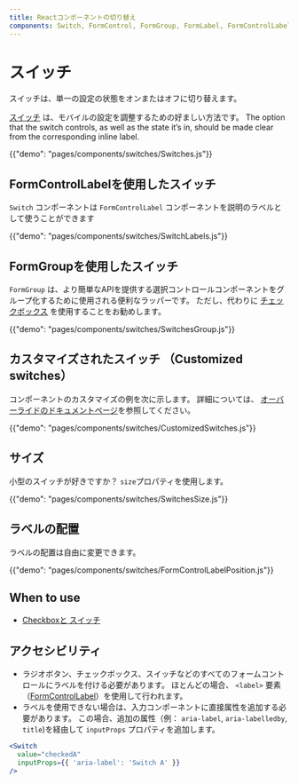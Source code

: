 ```yaml
---
title: Reactコンポーネントの切り替え
components: Switch, FormControl, FormGroup, FormLabel, FormControlLabel
---
```


# スイッチ

<p class="description">スイッチは、単一の設定の状態をオンまたはオフに切り替えます。</p>

[スイッチ](https://material.io/design/components/selection-controls.html#switches) は、モバイルの設定を調整するための好ましい方法です。 The option that the switch controls, as well as the state it’s in, should be made clear from the corresponding inline label.

{{"demo": "pages/components/switches/Switches.js"}}

## FormControlLabelを使用したスイッチ

`Switch` コンポーネントは `FormControlLabel` コンポーネントを説明のラベルとして使うことができます

{{"demo": "pages/components/switches/SwitchLabels.js"}}

## FormGroupを使用したスイッチ

`FormGroup` は、より簡単なAPIを提供する選択コントロールコンポーネントをグループ化するために使用される便利なラッパーです。 ただし、代わりに [チェックボックス](#checkboxes) を使用することをお勧めします。

{{"demo": "pages/components/switches/SwitchesGroup.js"}}

## カスタマイズされたスイッチ （Customized switches）

コンポーネントのカスタマイズの例を次に示します。 詳細については、 [オーバーライドのドキュメントページ](/customization/components/)を参照してください。

{{"demo": "pages/components/switches/CustomizedSwitches.js"}}

## サイズ

小型のスイッチが好きですか？ `size`プロパティを使用します。

{{"demo": "pages/components/switches/SwitchesSize.js"}}

## ラベルの配置

ラベルの配置は自由に変更できます。

{{"demo": "pages/components/switches/FormControlLabelPosition.js"}}

## When to use

- [Checkboxと スイッチ](https://uxplanet.org/checkbox-vs-toggle-switch-7fc6e83f10b8)

## アクセシビリティ

- ラジオボタン、チェックボックス、スイッチなどのすべてのフォームコントロールにラベルを付ける必要があります。 ほとんどの場合、 `<label>` 要素（[FormControlLabel](/api/form-control-label/)）を使用して行われます。
- ラベルを使用できない場合は、入力コンポーネントに直接属性を追加する必要があります。 この場合、追加の属性（例： `aria-label`, `aria-labelledby`, `title`)を経由して `inputProps` プロパティを追加します。

```jsx
<Switch
  value="checkedA"
  inputProps={{ 'aria-label': 'Switch A' }}
/>
```

